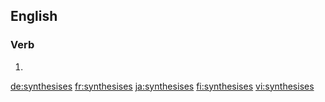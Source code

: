 
==English==

===Verb===
{{head|en}}

# {{en-third-person singular of|synthesise}}

[[de:synthesises]]
[[fr:synthesises]]
[[ja:synthesises]]
[[fi:synthesises]]
[[vi:synthesises]]